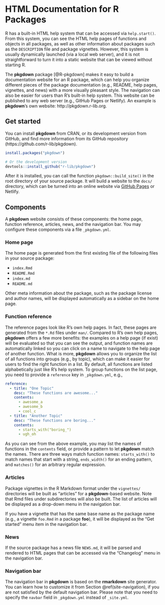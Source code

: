 # HTML Documentation for R Packages {#pkgdown}

R has a built-in HTML help system that can be accessed via `help.start()`. From this system, you can see the HTML help pages of functions and objects in all packages, as well as other information about packages such as the `DESCRIPTION` file and package vignettes. However, this system is usually dynamically launched (via a local web server), and it is not straightforward to turn it into a static website that can be viewed without starting R.

The **pkgdown** package [@R-pkgdown] makes it easy to build a documentation website for an R package, which can help you organize different pieces of the package documentation (e.g., README, help pages, vignettes, and news) with a more visually pleasant style. The navigation can also be easier for users than R's built-in help system. This website can be published to any web server (e.g., GitHub Pages or Netlify). An example is **pkgdown**'s own website: http://pkgdown.r-lib.org.

## Get started {#pkgdown-start}

You can install **pkgdown** from CRAN, or its development version from GitHub, and find more information from its GitHub repository (https://github.com/r-lib/pkgdown).

```r
install.packages("pkgdown")

# Or the development version
devtools::install_github("r-lib/pkgdown")
```

After it is installed, you can call the function `pkgdown::build_site()` in the root directory of your source package. It will build a website to the `docs/` directory, which can be turned into an online website via [GitHub Pages](https://help.github.com/articles/configuring-a-publishing-source-for-github-pages/) or Netlify.

## Components {#pkgdown-components}

A **pkgdown** website consists of these components: the home page, function reference, articles, news, and the navigation bar. You may configure these components via a file `_pkgdown.yml`.

### Home page

The home page is generated from the first existing file of the following files in your source package:

- `index.Rmd`
- `README.Rmd`
- `index.md`
- `README.md`

Other meta information about the package, such as the package license and author names, will be displayed automatically as a sidebar on the home page.

### Function reference

The reference pages look like R's own help pages. In fact, these pages are generated from the `*.Rd` files under `man/`. Compared to R's own help pages, **pkgdown** offers a few more benefits: the examples on a help page (if exist) will be evaluated so that you can see the output, and function names are automatically linked so you can click on a name to navigate to the help page of another function. What is more, **pkgdown** allows you to organize the list of all functions into groups (e.g., by topic), which can make it easier for users to find the right function in a list. By default, all functions are listed alphabetically just like R's help system. To group functions on the list page, you need to provide a `reference` key in `_pkgdown.yml`, e.g.,

```yaml
reference:
  - title: "One Topic"
    desc: "These functions are awesome..."
    contents:
      - awesome_a
      - awesome_b
      - cool_c
  - title: "Another Topic"
    desc: "These functions are boring..."
    contents:
      - starts_with("boring_")
      - ugh_oh
```

As you can see from the above example, you may list the names of functions in the `contents` field, or provide a pattern to let **pkgdown** match the names. There are three ways match function names: `starts_with()` to match names that start with a string, `ends_width()` for an ending pattern, and `matches()` for an arbitrary regular expression.

### Articles

Package vignettes in the R Markdown format under the `vignettes/` directories will be built as "articles" for a **pkgdown**-based website. Note that Rmd files under subdirectories will also be built. The list of articles will be displayed as a drop-down menu in the navigation bar.

If you have a vignette that has the same base name as the package name (e.g., a vignette `foo.Rmd` in a package **foo**), it will be displayed as the "Get started" menu item in the navigation bar.

### News

If the source package has a news file `NEWS.md`, it will be parsed and rendered to HTML pages that can be accessed via the "Changelog" menu in the navigation bar.

### Navigation bar

The navigation bar in **pkgdown** is based on the **rmarkdown** site generator. You can learn how to customize it from Section \@ref(site-navigation), if you are not satisfied by the default navigation bar. Please note that you need to specify the `navbar` field in `_pkgdown.yml` instead of `_site.yml`.
